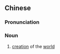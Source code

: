{{also|开天辟地|開天闢地}}
==Chinese==
{{zh-forms|s=开天辟地|t2=開天闢地}}

===Pronunciation===
{{zh-pron
|m=kāitiānpìdì
|c=hoi1 tin1 pik1 dei6
|cat=n
}}

===Noun===
{{zh-noun}}

# [[creation]] of the [[world]]

{{zh-cat|Advanced}}